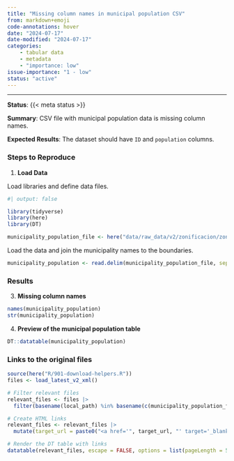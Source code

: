 ```yaml
---
title: "Missing column names in municipal population CSV"
from: markdown+emoji
code-annotations: hover
date: "2024-07-17"
date-modified: "2024-07-17"
categories:
    - tabular data
    - metadata
    - "importance: low"
issue-importance: "1 - low"
status: "active"
---
```


---

**Status**: {{< meta status >}}

**Summary**: CSV file with municipal population data is missing column names.

**Expected Results**: The dataset should have `ID` and `population` columns.


### Steps to Reproduce

1. **Load Data**

Load libraries and define data files.

```r
#| output: false

library(tidyverse)
library(here)
library(DT)

municipality_population_file <- here("data/raw_data/v2/zonificacion/zonificacion_municipios/poblacion_municipios.csv")
```

Load the data and join the municipality names to the boundaries.


```r
municipality_population <- read.delim(municipality_population_file, sep = "|")
```


### Results

3. **Missing column names**

```r
names(municipality_population)
str(municipality_population)
```

4. **Preview of the municipal population table**

```r
DT::datatable(municipality_population)
```



### Links to the original files

```r
source(here("R/901-download-helpers.R"))
files <- load_latest_v2_xml()

# Filter relevant files
relevant_files <- files |> 
  filter(basename(local_path) %in% basename(c(municipality_population_file)) )

# Create HTML links
relevant_files <- relevant_files |> 
  mutate(target_url = paste0("<a href='", target_url, "' target='_blank'>", target_url, "</a>"))

# Render the DT table with links
datatable(relevant_files, escape = FALSE, options = list(pageLength = 5))
```


